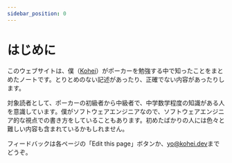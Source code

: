 ```yaml
---
sidebar_position: 0
---
```


# はじめに

このウェブサイトは、僕（[Kohei](https://www.kohei.dev/)）がポーカーを勉強する中で知ったことをまとめたノートです。とりとめのない記述があったり、正確でない内容があったりします。

対象読者として、ポーカーの初級者から中級者で、中学数学程度の知識がある人を意識しています。僕がソフトウェアエンジニアなので、ソフトウェアエンジニア的な視点での書き方をしていることもあります。初めたばかりの人には色々と難しい内容も含まれているかもしれません。

フィードバックは各ページの「Edit this page」ボタンか、[yo@kohei.dev](mailto:yo@kohei.dev)までどうぞ。
